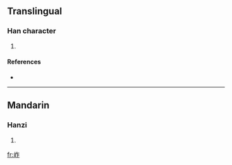 ==Translingual==

===Han character===
{{Han char|rn=46|rad=山|as=05|sn=8|four=|canj=山人尸 (UOS), X山人尸 (XUOS)}}

# {{defn|Han|sort=山05}}

====References====
* {{Han ref|kx=0308.350|dkj=07958|dj=0608.210|hdz=10767.090|uh=5C9E|ud=23710}}

----

==Mandarin==

===Hanzi===
{{cmn-hanzi|pin=[[zuò]] ([[zuo4]])|wg=tso<sup>4</sup>}}

# {{defn|Mandarin}}

[[fr:岞]]